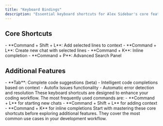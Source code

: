 ```yaml
---
title: "Keyboard Bindings"
description: "Essential keyboard shortcuts for Alex Sidebar's core features"
---
```


## Core Shortcuts

<CardGroup cols={2}>
  <Card title="Code Context" icon="code">
    - **Command + Shift + L**: Add selected lines to context
    - **Command + L**: Create new chat with selected lines
  </Card>

  <Card title="Quick Actions" icon="bolt">
    - **Command + K**: Inline completion
    - **Command + P**: Advanced Search Panel
  </Card>
</CardGroup>

## Additional Features

<CardGroup cols={2}>
  <Card title="Code Suggestions" icon="wand-magic-sparkles">
    - **Tab**: Complete code suggestions (beta)
    - Intelligent code completions based on context
  </Card>

  <Card title="Issue Resolution" icon="bug">
    - Autofix Issues functionality
    - Automatic error detection and resolution
  </Card>
</CardGroup>

<Note>
  These keyboard shortcuts are designed to enhance your coding workflow. The
  most frequently used commands are: - **Command + L** for starting new chats -
  **Command + Shift + L** for adding context - **Command + K** for inline
  completions
</Note>

<Tip>
  Start with mastering these core shortcuts before exploring additional
  features. They cover the most common use cases in your development workflow.
</Tip>
